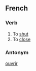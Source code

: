 ==French==

{{fr-conj-er|ferm|avoir}}
===Verb===
# To [[shut]]
# To [[close]]

===Antonym===
[[ouvrir]]